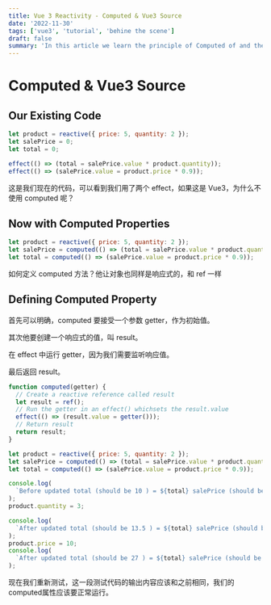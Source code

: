 ```yaml
---
title: Vue 3 Reactivity - Computed & Vue3 Source
date: '2022-11-30'
tags: ['vue3', 'tutorial', 'behine the scene']
draft: false
summary: 'In this article we learn the principle of Computed of and the Vue3 Source Code'
---
```


# Computed & Vue3 Source

## Our Existing Code

```js
let product = reactive({ price: 5, quantity: 2 });
let salePrice = 0;
let total = 0;

effect(() => (total = salePrice.value * product.quantity));
effect(() => (salePrice.value = product.price * 0.9));
```

这是我们现在的代码，可以看到我们用了两个 effect，如果这是 Vue3，为什么不使用 computed 呢？

## Now with Computed Properties

```js
let product = reactive({ price: 5, quantity: 2 });
let salePrice = computed(() => (total = salePrice.value * product.quantity));
let total = computed(() => (salePrice.value = product.price * 0.9));
```

如何定义 computed 方法？他让对象也同样是响应式的，和 ref 一样

## Defining Computed Property

首先可以明确，computed 要接受一个参数 getter，作为初始值。

其次他要创建一个响应式的值，叫 result。

在 effect 中运行 getter，因为我们需要监听响应值。

最后返回 result。

```js
function computed(getter) {
  // Create a reactive reference called result
  let result = ref();
  // Run the getter in an effect() whichsets the result.value
  effect(() => (result.value = getter()));
  // Return result
  return result;
}
```

```js
let product = reactive({ price: 5, quantity: 2 });
let salePrice = computed(() => (total = salePrice.value * product.quantity));
let total = computed(() => (salePrice.value = product.price * 0.9));

console.log(
  `Before updated total (should be 10 ) = ${total} salePrice (should be 4.5) = ${salePrice}`
);
product.quantity = 3;

console.log(
  `After updated total (should be 13.5 ) = ${total} salePrice (should be 4.5) = ${salePrice}`
);
product.price = 10;
console.log(
  `After updated total (should be 27 ) = ${total} salePrice (should be 9) = ${salePrice}`
);
```
现在我们重新测试，这一段测试代码的输出内容应该和之前相同，我们的computed属性应该要正常运行。


